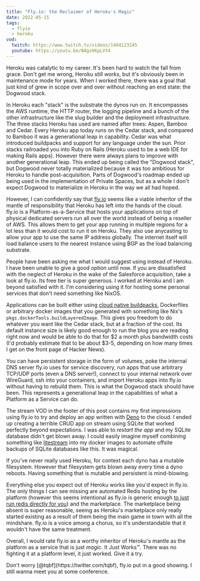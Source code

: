 ```yaml
---
title: "Fly.io: the Reclaimer of Heroku's Magic"
date: 2022-05-15
tags:
  - flyio
  - heroku
vod:
  twitch: https://www.twitch.tv/videos/1484123245
  youtube: https://youtu.be/BAgzkKpLVt4
---
```


Heroku was catalytic to my career. It's been hard to watch the fall from grace.
Don't get me wrong, Heroku still _works_, but it's obviously been in maintenance
mode for years. When I worked there, there was a goal that just kind of grew in
scope over and over without reaching an end state: the Dogwood stack.

In Heroku each "stack" is the substrate the dynos run on. It encompasses the AWS
runtime, the HTTP router, the logging pipeline and a bunch of the other
infrastructure like the slug builder and the deployment infrastructure. The
three stacks Heroku has used are named after trees: Aspen, Bamboo and Cedar.
Every Heroku app today runs on the Cedar stack, and compared to Bamboo it was a
generational leap in capability. Cedar was what introduced buildpacks and
support for any language under the sun. Prior stacks railroaded you into Ruby on
Rails (Heroku used to be a web IDE for making Rails apps). However there were
always plans to improve with another generational leap. This ended up being
called the "Dogwood stack", but Dogwood never totally materialized because it
was too ambitious for Heroku to handle post-acquisition. Parts of Dogwood's
roadmap ended up being used in the implementation of Private Spaces, but as a
whole I don't expect Dogwood to materialize in Heroku in the way we all had
hoped.

However, I can confidently say that [fly.io](https://fly.io) seems like a viable
inheritor of the mantle of responsibility that Heroku has left into the hands of
the cloud. fly.io is a Platform-as-a-Service that hosts your applications on top
of physical dedicated servers run all over the world instead of being a reseller
of AWS. This allows them to get your app running in multiple regions for a lot
less than it would cost to run it on Heroku. They also use anycasting to allow
your app to use the same IP address globally. The internet itself will load
balance users to the nearest instance using BGP as the load balancing
substrate.

<XeblogConv name="Cadey" mood="enby">
  People have been asking me what I would suggest using instead of Heroku. I
  have been unable to give a good option until now. If you are dissatisfied with
  the neglect of Heroku in the wake of the Salesforce acquisition, take a look
  at fly.io. Its free tier is super generous. I worked at Heroku and I am beyond
  satisfied with it. I'm considering using it for hosting some personal services
  that don't need something like NixOS.
</XeblogConv>

Applications can be built either using [cloud native
buildpacks](https://fly.io/docs/reference/builders/), Dockerfiles or arbitrary
docker images that you generated with something like Nix's
`pkgs.dockerTools.buildLayeredImage`. This gives you freedom to do whatever you
want like the Cedar stack, but at a fraction of the cost. Its default instance
size is likely good enough to run the blog you are reading right now and would
be able to do that for $2 a month plus bandwidth costs (I'd probably estimate
that to be about $3-5, depending on how many times I get on the front page of
Hacker News).

You can have persistent storage in the form of volumes, poke the internal DNS
server fly.io uses for service discovery, run apps that use arbitrary TCP/UDP
ports (even a DNS server!), connect to your internal network over WireGuard, ssh
into your containers, and import Heroku apps into fly.io without having to
rebuild them. This is what the Dogwood stack should have been. This represents a
generational leap in the capabilities of what a Platform as a Service can do.

The stream VOD in the footer of this post contains my first impressions using
fly.io to try and deploy an app written with [Deno](https://deno.land) to the
cloud. I ended up creating a terrible CRUD app on stream using SQLite that
worked perfectly beyond expectations. I was able to _restart the app_ and my
SQLite database didn't get blown away. I could easily imagine myself combining
something like [litestream](https://litestream.io) into my docker images to
automate offsite backups of SQLite databases like this. It was magical.

<XeblogConv name="Mara" mood="happy">
  If you've never really used Heroku, for context each dyno has a mutable
  filesystem. However that filesystem gets blown away every time a dyno reboots.
  Having something that is mutable and persistent is mind-blowing.
</XeblogConv>

Everything else you expect out of Heroku works like you'd expect in fly.io. The
only things I can see missing are automated Redis hosting by the platform
(however this seems intentional as fly.io is generic enough [to just run redis
directly for you](https://fly.io/docs/reference/redis/)) and the marketplace.
The marketplace being absent is super reasonable, seeing as Heroku's marketplace
only really started existing as a result of them being the main game in town
with all the mindshare. fly.io is a voice among a chorus, so it's understandable
that it wouldn't have the same treatment.

Overall, I would rate fly.io as a worthy inheritor of Heroku's mantle as the
platform as a service that is just _magic_. It Just Works™️. There was no
fighting it at a platform level, it just worked. Give it a try.

<XeblogConv name="Cadey" mood="enby">
  Don't worry [@tqbf](https://twitter.com/tqbf), fly.io put in a good showing. I
  still wanna meet you at some conference.
</XeblogConv>
